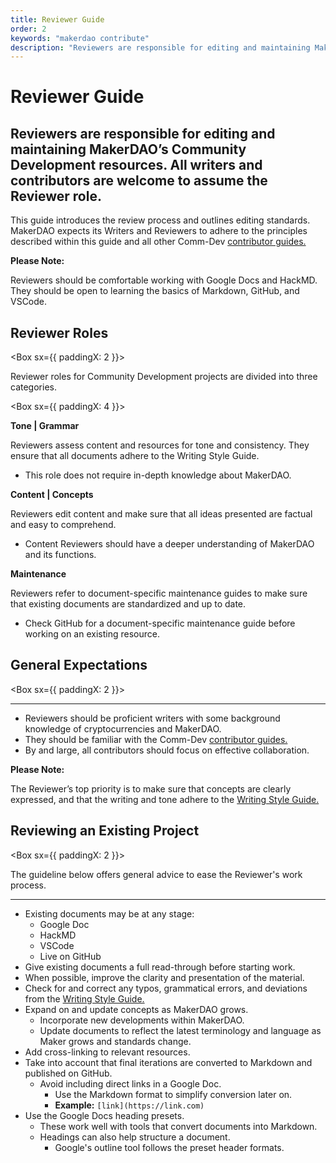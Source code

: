 ```yaml
---
title: Reviewer Guide
order: 2
keywords: "makerdao contribute"
description: "Reviewers are responsible for editing and maintaining MakerDAO’s Community Development resources. All writers and contributors are welcome to assume the Reviewer role."
---
```


# Reviewer Guide

## Reviewers are responsible for editing and maintaining MakerDAO’s Community Development resources. All writers and contributors are welcome to assume the Reviewer role.

This guide introduces the review process and outlines editing standards. MakerDAO expects its Writers and Reviewers to adhere to the principles described within this guide and all other Comm-Dev [contributor guides.](/work_with_us/)

<Callout icon="warning" secondary>

**Please Note:** 

Reviewers should be comfortable working with Google Docs and HackMD. They should be open to learning the basics of Markdown, GitHub, and VSCode.

</Callout>

## Reviewer Roles

<Box sx={{ paddingX: 2 }}>

Reviewer roles for Community Development projects are divided into three categories.

<List>

<Box sx={{ paddingX: 4 }}>

**Tone | Grammar**

Reviewers assess content and resources for tone and consistency. They ensure that all documents adhere to the Writing Style Guide.
- This role does not require in-depth knowledge about MakerDAO.

</Box>

<Box>

**Content | Concepts**

Reviewers edit content and make sure that all ideas presented are factual and easy to comprehend.
- Content Reviewers should have a deeper understanding of MakerDAO and its functions.

</Box>

<Box>

**Maintenance**

Reviewers refer to document-specific maintenance guides to make sure that existing documents are standardized and up to date.
- Check GitHub for a document-specific maintenance guide before working on an existing resource.

</Box>

</List>

</Box>

## General Expectations

<Box sx={{ paddingX: 2 }}>

---

- Reviewers should be proficient writers with some background knowledge of cryptocurrencies and MakerDAO.
- They should be familiar with the Comm-Dev [contributor guides.](/work_with_us/)
- By and large, all contributors should focus on effective collaboration.

<Callout icon="warning" secondary>

**Please Note:** 

The Reviewer’s top priority is to make sure that concepts are clearly expressed, and that the writing and tone adhere to the [Writing Style Guide.](/work_with_us/content/writing-style-guide/)

</Callout>

</Box>

## Reviewing an Existing Project

<Box sx={{ paddingX: 2 }}>


The guideline below offers general advice to ease the Reviewer's work process.

---

- Existing documents may be at any stage:
  - Google Doc
  - HackMD
  - VSCode
  - Live on GitHub
- Give existing documents a full read-through before starting work.
- When possible, improve the clarity and presentation of the material.
- Check for and correct any typos, grammatical errors, and deviations from the [Writing Style Guide.](/work_with_us/content/writing-style-guide/)
- Expand on and update concepts as MakerDAO grows.
  - Incorporate new developments within MakerDAO.
  - Update documents to reflect the latest terminology and language as Maker grows and standards change.
- Add cross-linking to relevant resources.
- Take into account that final iterations are converted to Markdown and published on GitHub.
  - Avoid including direct links in a Google Doc.
    - Use the Markdown format to simplify conversion later on.
    - **Example:** `[link](https://link.com)`
- Use the Google Docs heading presets.
  - These work well with tools that convert documents into Markdown.
  - Headings can also help structure a document.
    - Google's outline tool follows the preset header formats.

</Box>

<!-- While these could be used here and give the page a better flow I am not convinced they need to be added here.  -->

<!-- <Tout>

<Box>

## Write Like Maker

See what's expected when you write for the Maker community.

[Writing Style Guide](/work_with_us/content/writing-style-guide/)

</Box>

<Box>

## Learn the Tools

Take a look at the tools we use and why we use them.

[Contributor Tools](/work_with_us/content/contributor-tools/)

</Box>

</Tout> -->